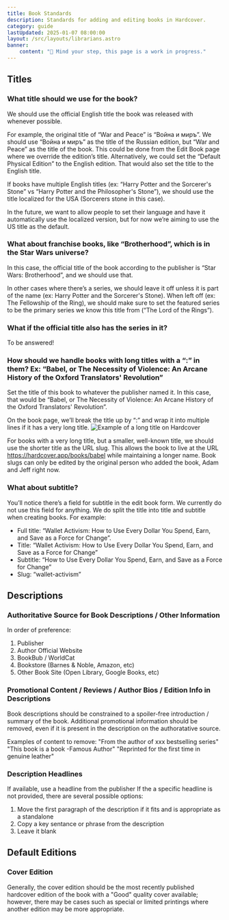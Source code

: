 ```yaml
---
title: Book Standards
description: Standards for adding and editing books in Hardcover.
category: guide
lastUpdated: 2025-01-07 08:00:00
layout: /src/layouts/librarians.astro
banner:
    content: "🚧 Mind your step, this page is a work in progress."
---
```


## Titles
### What title should we use for the book?
We should use the official English title the book was released with whenever possible.

For example, the original title of “War and Peace” is “Война и миръ”. We should use “Война и миръ” as the title of the Russian edition, but “War and Peace” as the title of the book. This could be done from the Edit Book page where we override the edition’s title. Alternatively, we could set the “Default Physical Edition” to the English edition. That would also set the title to the English title.

If books have multiple English titles (ex: “Harry Potter and the Sorcerer's Stone” vs “Harry Potter and the Philosopher's Stone”), we should use the title localized for the USA (Sorcerers stone in this case).

In the future, we want to allow people to set their language and have it automatically use the localized version, but for now we’re aiming to use the US title as the default.

### What about franchise books, like “Brotherhood”, which is in the Star Wars universe?
In this case, the official title of the book according to the publisher is “Star Wars: Brotherhood”, and we should use that.

In other cases where there’s a series, we should leave it off unless it is part of the name (ex: Harry Potter and the Sorcerer's Stone). When left off (ex: The Fellowship of the Ring), we should make sure to set the featured series to be the primary series we know this title from (“The Lord of the Rings”).

### What if the official title also has the series in it?
To be answered!

### How should we handle books with long titles with a “:” in them? Ex: “Babel, or The Necessity of Violence: An Arcane History of the Oxford Translators' Revolution”
Set the title of this book to whatever the publisher named it. In this case, that would be “Babel, or The Necessity of Violence: An Arcane History of the Oxford Translators' Revolution”.

On the book page, we’ll break the title up by “:” and wrap it into multiple lines if it has a very long title.
<Image src={longTitleExample} alt="Example of a long title on Hardcover" />

For books with a very long title, but a smaller, well-known title, we should use the shorter title as the URL slug. This allows the book to live at the URL https://hardcover.app/books/babel while maintaining a longer name. Book slugs can only be edited by the original person who added the book, Adam and Jeff right now.

### What about subtitle?
You’ll notice there’s a field for subtitle in the edit book form. We currently do not use this field for anything. We do split the title into title and subtitle when creating books. For example:

- Full title: “Wallet Activism: How to Use Every Dollar You Spend, Earn, and Save as a Force for Change”.
- Title: “Wallet Activism: How to Use Every Dollar You Spend, Earn, and Save as a Force for Change”
- Subtitle: “How to Use Every Dollar You Spend, Earn, and Save as a Force for Change”
- Slug: “wallet-activism”

## Descriptions
### Authoritative Source for Book Descriptions / Other Information
In order of preference:

1. Publisher
2. Author Official Website
3. BookBub / WorldCat
4. Bookstore (Barnes & Noble, Amazon, etc)
5. Other Book Site (Open Library, Google Books, etc)

### Promotional Content / Reviews / Author Bios / Edition Info in Descriptions
Book descriptions should be constrained to a spoiler-free introduction / summary of the book. Additional promotional information should be removed, even if it is present in the description on the authoratative source.

Examples of content to remove:
    "From the author of xxx bestselling series"
    "This book is a book -Famous Author"
    "Reprinted for the first time in genuine leather"

### Description Headlines
If available, use a headline from the publisher
If the a specific headline is not provided, there are several possible options:

1. Move the first paragraph of the description if it fits and is appropriate as a standalone
2. Copy a key sentance or phrase from the description
3. Leave it blank

## Default Editions
### Cover Edition
Generally, the cover edition should be the most recently published hardcover edition of the book with a "Good" quality cover available; however, there may be cases such as special or limited printings where another edition may be more appropriate.
